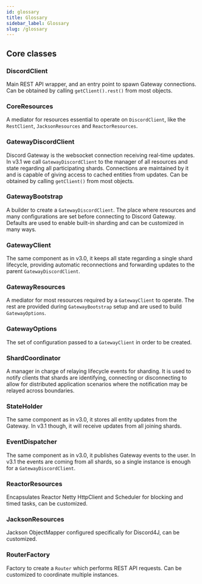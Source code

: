 ```yaml
---
id: glossary
title: Glossary
sidebar_label: Glossary
slug: /glossary
---
```


## Core classes

### DiscordClient

Main REST API wrapper, and an entry point to spawn Gateway connections. Can be obtained by calling `getClient().rest()` from most objects.

### CoreResources

A mediator for resources essential to operate on `DiscordClient`, like the `RestClient`, `JacksonResources` and `ReactorResources`.

### GatewayDiscordClient

Discord Gateway is the websocket connection receiving real-time updates. In v3.1 we call `GatewayDiscordClient` to the manager of all resources and state regarding all participating shards. Connections are maintained by it and is capable of giving access to cached entities from updates. Can be obtained by calling `getClient()` from most objects.

### GatewayBootstrap

A builder to create a `GatewayDiscordClient`. The place where resources and many configurations are set before connecting to Discord Gateway. Defaults are used to enable built-in sharding and can be customized in many ways.

### GatewayClient

The same component as in v3.0, it keeps all state regarding a single shard lifecycle, providing automatic reconnections and forwarding updates to the parent `GatewayDiscordClient`.

### GatewayResources

A mediator for most resources required by a `GatewayClient` to operate. The rest are provided during `GatewayBootstrap` setup and are used to build `GatewayOptions`.

### GatewayOptions

The set of configuration passed to a `GatewayClient` in order to be created.

### ShardCoordinator

A manager in charge of relaying lifecycle events for sharding. It is used to notify clients that shards are identifying, connecting or disconnecting to allow for distributed application scenarios where the notification may be relayed across boundaries.

### StateHolder

The same component as in v3.0, it stores all entity updates from the Gateway. In v3.1 though, it will receive updates from all joining shards.

### EventDispatcher

The same component as in v3.0, it publishes Gateway events to the user. In v3.1 the events are coming from all shards, so a single instance is enough for a `GatewayDiscordClient`.

### ReactorResources

Encapsulates Reactor Netty HttpClient and Scheduler for blocking and timed tasks, can be customized.

### JacksonResources

Jackson ObjectMapper configured specifically for Discord4J, can be customized.

### RouterFactory

Factory to create a `Router` which performs REST API requests. Can be customized to coordinate multiple instances.
